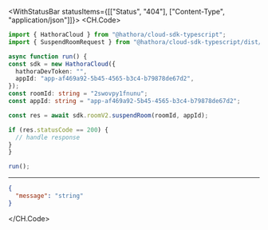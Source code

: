 

<WithStatusBar statusItems={[["Status", "404"], ["Content-Type", "application/json"]]}>
  <CH.Code>
  ```typescript SuspendRoom.ts
  import { HathoraCloud } from "@hathora/cloud-sdk-typescript";
import { SuspendRoomRequest } from "@hathora/cloud-sdk-typescript/dist/models/operations";

async function run() {
  const sdk = new HathoraCloud({
    hathoraDevToken: "",
    appId: "app-af469a92-5b45-4565-b3c4-b79878de67d2",
  });
const roomId: string = "2swovpy1fnunu";
const appId: string = "app-af469a92-5b45-4565-b3c4-b79878de67d2";

  const res = await sdk.roomV2.suspendRoom(roomId, appId);

  if (res.statusCode == 200) {
    // handle response
  }
}

run();
  ```
  ---

  ```json Example Response
  {
    "message": "string"
  }
  ```
  </CH.Code>
</WithStatusBar>
